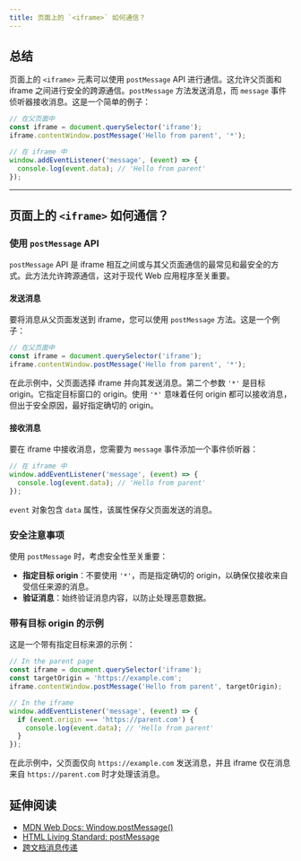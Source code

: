 ```yaml
---
title: 页面上的 `<iframe>` 如何通信？
---
```


## 总结

页面上的 `<iframe>` 元素可以使用 `postMessage` API 进行通信。这允许父页面和 iframe 之间进行安全的跨源通信。`postMessage` 方法发送消息，而 `message` 事件侦听器接收消息。这是一个简单的例子：

```js
// 在父页面中
const iframe = document.querySelector('iframe');
iframe.contentWindow.postMessage('Hello from parent', '*');

// 在 iframe 中
window.addEventListener('message', (event) => {
  console.log(event.data); // 'Hello from parent'
});
```

***

## 页面上的 `<iframe>` 如何通信？

### 使用 `postMessage` API

`postMessage` API 是 iframe 相互之间或与其父页面通信的最常见和最安全的方式。此方法允许跨源通信，这对于现代 Web 应用程序至关重要。

#### 发送消息

要将消息从父页面发送到 iframe，您可以使用 `postMessage` 方法。这是一个例子：

```js
// 在父页面中
const iframe = document.querySelector('iframe');
iframe.contentWindow.postMessage('Hello from parent', '*');
```

在此示例中，父页面选择 iframe 并向其发送消息。第二个参数 `'*'` 是目标 origin。它指定目标窗口的 origin。使用 `'*'` 意味着任何 origin 都可以接收消息，但出于安全原因，最好指定确切的 origin。

#### 接收消息

要在 iframe 中接收消息，您需要为 `message` 事件添加一个事件侦听器：

```js
// 在 iframe 中
window.addEventListener('message', (event) => {
  console.log(event.data); // 'Hello from parent'
});
```

`event` 对象包含 `data` 属性，该属性保存父页面发送的消息。

### 安全注意事项

使用 `postMessage` 时，考虑安全性至关重要：

* **指定目标 origin**：不要使用 `'*'`，而是指定确切的 origin，以确保仅接收来自受信任来源的消息。
* **验证消息**：始终验证消息内容，以防止处理恶意数据。

### 带有目标 origin 的示例

这是一个带有指定目标来源的示例：

```js
// In the parent page
const iframe = document.querySelector('iframe');
const targetOrigin = 'https://example.com';
iframe.contentWindow.postMessage('Hello from parent', targetOrigin);

// In the iframe
window.addEventListener('message', (event) => {
  if (event.origin === 'https://parent.com') {
    console.log(event.data); // 'Hello from parent'
  }
});
```

在此示例中，父页面仅向 `https://example.com` 发送消息，并且 iframe 仅在消息来自 `https://parent.com` 时才处理该消息。

## 延伸阅读

* [MDN Web Docs: Window.postMessage()](https://developer.mozilla.org/en-US/docs/Web/API/Window/postMessage)
* [HTML Living Standard: postMessage](https://html.spec.whatwg.org/multipage/web-messaging.html#dom-window-postmessage)
* [跨文档消息传递](https://developer.mozilla.org/en-US/docs/Web/API/Window/postMessage#cross-document_messaging)
